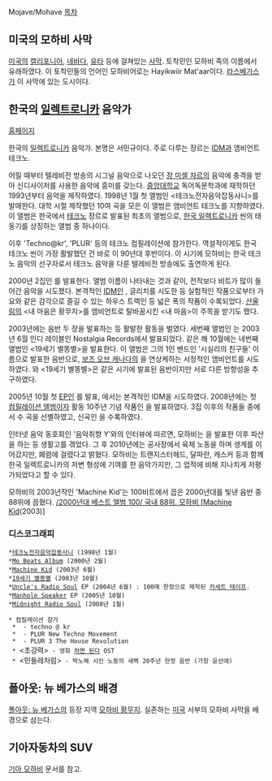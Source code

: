 Mojave/Mohave
[[목차]]

== 미국의 모하비 사막 ==
[[미국]]의 [[캘리포니아]], [[네바다]], [[유타]] 등에 걸쳐있는 [[사막]]. 토착민인 모하비 족의 이름에서 유래하였다. 이 토착민들의 언어인 모하비어로는 Hayikwiir Mat'aar이다. [[라스베가스]]가 이 사막에 있는 도시이다.

== 한국의 [[일렉트로니카]] 음악가 ==
[http://www.utput.net/ 홈페이지]

한국의 [[일렉트로니카]] 음악가. 본명은 서민규이다. 주로 다루는 장르는 [[IDM]]과 앰비언트 테크노.

어릴 때부터 텔레비전 방송의 시그널 음악으로 나오던 [[장 미셸 자르]]의 음악에 충격을 받아 신디사이저를 사용한 음악에 흥미를 갖는다. [[중앙대학교]] 독어독문학과에 재학하던 1993년부터 음악을 제작하였다. 1998년 1월 첫 앨범인 <테크노전자음악잡동사니>를 발매한다. 대학 시절 제작했던 10여 곡을 모은 이 앨범은 앰비언트 테크노를 지향하였다. 이 앨범은 한국에서 [[테크노]] 장르로 발표된 최초의 앨범으로, [[한국 일렉트로니카]] 씬의 태동기를 상징하는 앨범 중 하나이다.

이후 'Techno@kr', 'PLUR' 등의 테크노 컴필레이션에 참가한다. 역설적이게도 한국 테크노 씬이 가장 활발했던 건 바로 이 90년대 후반이다. 이 시기에 모하비는 한국 테크노 음악의 선구자로서 테크노 음악을 다룬 텔레비전 방송에도 출연하게 된다.

2000년 2집인 <Mo Beats Album>를 발표한다. 앨범 이름이 나타내는 것과 같이, 전작보다 비트가 많이 들어간 음악을 시도했다. 본격적인 [[IDM]]인 <Her Turkish Olive>, 글리치를 시도한 <Nothing But The Oscillator> 등 실험적인 작품으로부터 가요와 같은 감각으로 즐길 수 있는 하우스 트랙인 <Yoyoz Return> 등 넓은 폭의 작품이 수록되었다. [[산울림]]의 <내 마음은 황무지>를 앰비언트로 탈바꿈시킨 <내 마음>이 주목을 받기도 했다.

2003년에는 음반 두 장을 발표하는 등 활발한 활동을 벌였다. 세번째 앨범인 <Machine Kid>는 2003년 6월 인디 레이블인 Nostalgia Records에서 발표되었다. 같은 해 10월에는 네번째 앨범인 <19세기 별똥별>을 발표한다. 이 앨범은 그의 1인 밴드인 '시실리의 친구들' 이름으로 발표한 음반으로, [[보즈 오브 캐나다]]의 <Music Has the Right to Children>을 연상케하는 서정적인 앰비언트를 시도하였다. <Machine Kid>와 <19세기 별똥별>은 같은 시기에 발표된 음반이지만 서로 다른 방향성을 추구하였다.

2005년 10월 첫 [[EP]]인 <Manhole Speaker EP>를 발표, <Vector Diagram>에서는 본격적인 IDM을 시도하였다. 2008년에는 첫 [[컴필레이션 앨범]]이자 활동 10주년 기념 작품인 <Midnight Radio Soul>을 발표하였다. 3집 이후의 작품들 중에서 수 곡을 선별하였고, 신곡인 <Midnight Radio Soul>을 수록하였다.

인터넷 음악 동호회인 '음악취향 Y'와의 인터뷰에 따르면, 모하비는 <Midnight Radio Soul>을 발표한 이후 파산을 하는 등 생활고를 겪었다. 그 후 2010년에는 공사장에서 육체 노동을 하며 생계를 이어갔지만, 폐렴에 걸렸다고 밝혔다. 모하비는 트랜지스터헤드, 달파란, 캐스커 등과 함께 한국 일렉트로니카의 저변 형성에 기여를 한 음악가지만, 그 업적에 비해 지나치게 저평가되었다고 할 수 있다.

모하비의 2003년작인 'Machine Kid'는 100비트에서 꼽은 2000년대를 빛낸 음반 중 88위에 꼽혔다. [http://100beat.hani.co.kr/archives/8848 /2000년대 베스트 앨범 100/ 국내 88위. 모하비 [Machine Kid](2003)]

=== 디스코그래피 ===
 *[[테크노전자음악잡동사니]] (1998년 1월)
 *[[Mo Beats Album]] (2000년 2월)
 *[[Machine Kid]] (2003년 6월)
 *[[19세기 별똥별]] (2003년 10월)
 *[[Uncle's Radio Soul]] EP (2004년 6월) : 100매 한정으로 제작된 [[카세트 테이프]].
 *[[Manhole Speaker]] EP (2005년 10월)
 *[[Midnight Radio Soul]] (2008년 1월)

 * 컴필레이션 참가
  * <Her Turkish Cherry> - techno @ kr
  * <Icon> - PLUR New Techno Movement
  * <Memories of Thriller> - PLUR 3 The House Revolution
  * <초강력> - 영화 [[하면 된다]] OST
  * <민들레처럼> - 박노해 시인 노동의 새벽 20주년 헌정 음반 (가창 윤선애)
== 폴아웃: 뉴 베가스의 배경 ==
[[폴아웃: 뉴 베가스]]의 등장 지역 [[모하비 황무지]]. 실존하는 [[미국]] 서부의 모하비 사막을 배경으로 삼는다.

== 기아자동차의 SUV ==
[[기아 모하비]] 문서를 참고.
